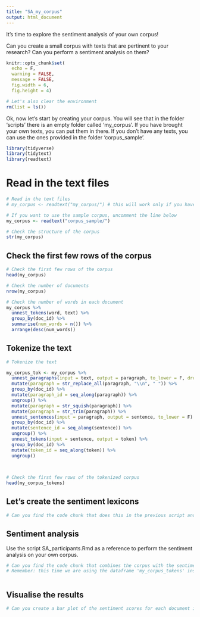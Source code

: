 ```yaml
---
title: "SA_my_corpus"
output: html_document
---
```


It's time to explore the sentiment analysis of your own corpus!

Can you create a small corpus with texts that are pertinent to your research?
Can you perform a sentiment analysis on them?

```r
knitr::opts_chunk$set(
  echo = F,
  warning = FALSE, 
  message = FALSE, 
  fig.width = 6,
  fig.height = 4)

# Let's also clear the environment
rm(list = ls())
```


Ok, now let's start by creating your corpus. You will see that in the folder 'scripts' there is an empty folder called 'my_corpus'. If you have brought your own texts, you can put them in there. If you don't have any texts, you can use the ones provided in the folder 'corpus_sample'.

```r
library(tidyverse)
library(tidytext)
library(readtext)
```

# Read in the text files

```r
# Read in the text files
# my_corpus <- readtext("my_corpus/") # this will work only if you have put your own texts in the folder 'my_corpus'

# If you want to use the sample corpus, uncomment the line below
my_corpus <- readtext("corpus_sample/")

# Check the structure of the corpus
str(my_corpus)
```

## Check the first few rows of the corpus

```r

# Check the first few rows of the corpus
head(my_corpus)

# Check the number of documents
nrow(my_corpus)

# Check the number of words in each document
my_corpus %>%
  unnest_tokens(word, text) %>%
  group_by(doc_id) %>%
  summarise(num_words = n()) %>%
  arrange(desc(num_words))
```

## Tokenize the text

```r
# Tokenize the text

my_corpus_tok <- my_corpus %>%
  unnest_paragraphs(input = text, output = paragraph, to_lower = F, drop = T) %>%
  mutate(paragraph = str_replace_all(paragraph, "\\n", " ")) %>%
  group_by(doc_id) %>%
  mutate(paragraph_id = seq_along(paragraph)) %>%
  ungroup() %>%
  mutate(paragraph = str_squish(paragraph)) %>%
  mutate(paragraph = str_trim(paragraph)) %>%
  unnest_sentences(input = paragraph, output = sentence, to_lower = F) %>%
  group_by(doc_id) %>%
  mutate(sentence_id = seq_along(sentence)) %>%
  ungroup() %>%
  unnest_tokens(input = sentence, output = token) %>%
  group_by(doc_id) %>%
  mutate(token_id = seq_along(token)) %>%
  ungroup()
  
  

# Check the first few rows of the tokenized corpus
head(my_corpus_tokens)

```


## Let's create the sentiment lexicons

```r

# Can you find the code chunk that does this in the previous script and paste its content here?

```


## Sentiment analysis

Use the script SA_participants.Rmd as a reference to perform the sentiment analysis on your own corpus.

```r
# Can you find the code chunk that combines the corpus with the sentiment lexicons?
# Remember: this time we are using the dataframe 'my_corpus_tokens' instead of 'gotTwitter_sample': you can substitute it in the code chunk you found in the previous script using Ctrl+F and inserting the strings you want to find and replace.



```


## Visualise the results

```r
# Can you create a bar plot of the sentiment scores for each document in your corpus?

```